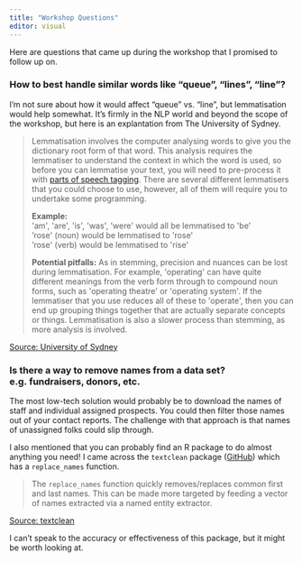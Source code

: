 ```yaml
---
title: "Workshop Questions"
editor: visual
---
```


Here are questions that came up during the workshop that I promised to follow up on.

### How to best handle similar words like "queue", "lines", "line"?

I'm not sure about how it would affect "queue" vs. "line", but lemmatisation would help somewhat. It's firmly in the NLP world and beyond the scope of the workshop, but here is an explantation from The University of Sydney.

> Lemmatisation involves the computer analysing words to give you the dictionary root form of that word. This analysis requires the lemmatiser to understand the context in which the word is used, so before you can lemmatise your text, you will need to pre-process it with [parts of speech tagging](https://libguides.library.usyd.edu.au/c.php?g=928514&p=6726268#s-lg-box-wrapper-25185066). There are several different lemmatisers that you could choose to use, however, all of them will require you to undertake some programming.
>
> **Example:**\
> \'am\', \'are\', \'is\', \'was\', \'were\' would all be lemmatised to \'be\'\
> 'rose\' (noun) would be lemmatised to \'rose\'\
> 'rose\' (verb) would be lemmatised to \'rise\'
>
> **Potential pitfalls:** As in stemming, precision and nuances can be lost during lemmatisation. For example, \'operating\' can have quite different meanings from the verb form through to compound noun forms, such as \'operating theatre\' or \'operating system\'. If the lemmatiser that you use reduces all of these to \'operate\', then you can end up grouping things together that are actually separate concepts or things. Lemmatisation is also a slower process than stemming, as more analysis is involved.

[Source: University of Sydney](https://libguides.library.usyd.edu.au/text_data_mining/cleaning)

### Is there a way to remove names from a data set? e.g. fundraisers, donors, etc.

The most low-tech solution would probably be to download the names of staff and individual assigned prospects. You could then filter those names out of your contact reports. The challenge with that approach is that names of unassigned folks could slip through.

I also mentioned that you can probably find an R package to do almost anything you need! I came across the `textclean` package ([GitHub](https://github.com/trinker/textclean)) which has a `replace_names` function.

> The `replace_names` function quickly removes/replaces common first and last names. This can be made more targeted by feeding a vector of names extracted via a named entity extractor.

[Source: textclean](https://github.com/trinker/textclean#names)

I can't speak to the accuracy or effectiveness of this package, but it might be worth looking at.
